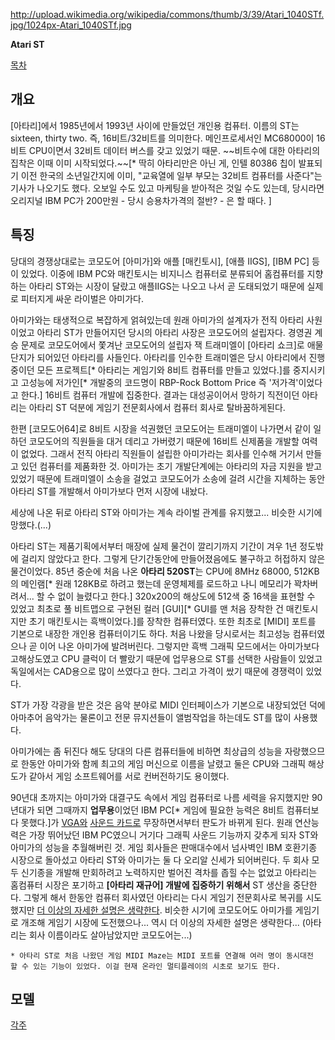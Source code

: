 http://upload.wikimedia.org/wikipedia/commons/thumb/3/39/Atari_1040STf.jpg/1024px-Atari_1040STf.jpg






'''Atari ST'''


[[목차]]

== 개요 ==
[아타리]에서 1985년에서 1993년 사이에 만들었던 개인용 컴퓨터.
이름의 ST는 sixteen, thirty two. 즉, 16비트/32비트를 의미한다. 메인프로세서인 MC68000이 16비트 CPU이면서 32비트 데이터 버스를 갖고 있었기 때문. ~~비트수에 대한 아타리의 집착은 이때 이미 시작되었다.~~[* 딱히 아타리만은 아닌 게, 인텔 80386 칩이 발표되기 이전 한국의 소년일간지에 이미, "교육열에 일부 부모는 32비트 컴퓨터를 사준다"는 기사가 나오기도 했다. 오보일 수도 있고 마케팅을 받아적은 것일 수도 있는데, 당시라면 오리지널 IBM PC가 200만원 - 당시 승용차가격의 절반? - 은 할 때다. ]

== 특징 ==
당대의 경쟁상대로는 코모도어 [아미가]와 애플 [매킨토시], [애플 IIGS], [IBM PC] 등이 있었다. 이중에 IBM PC와 매킨토시는 비지니스 컴퓨터로 분류되어 홈컴퓨터를 지향하는 아타리 ST와는 시장이 달랐고 애플IIGS는 나오고 나서 곧 도태되었기 때문에 실제로 피터지게 싸운 라이벌은 아미가다.

아미가와는 태생적으로 복잡하게 얽혀있는데 원래 아미가의 설계자가 전직 아타리 사원이었고 아타리 ST가 만들어지던 당시의 아타리 사장은 코모도어의 설립자다.
경영권 계승 문제로 코모도어에서 쫓겨난 코모도어의 설립자 잭 트래미엘이 [아타리 쇼크]로 애물단지가 되어있던 아타리를 사들인다. 아타리를 인수한 트래미엘은 당시 아타리에서 진행중이던 모든 프로젝트[* 아타리는 게임기와 8비트 컴퓨터를 만들고 있었다.]를 중지시키고 고성능에 저가인[* 개발중의 코드명이 RBP-Rock Bottom Price 즉 '저가격'이었다고 한다.] 16비트 컴퓨터 개발에 집중한다. 결과는 대성공이어서 망하기 직전이던 아타리는 아타리 ST 덕분에 게임기 전문회사에서 컴퓨터 회사로 탈바꿈하게된다.

한편 [코모도어64]로 8비트 시장을 석권했던 코모도어는 트래미엘이 나가면서 같이 일하던 코모도어의 직원들을 대거 데리고 가버렸기 때문에 16비트 신제품을 개발할 여력이 없었다. 그래서 전직 아타리 직원들이 설립한 아미가라는 회사를 인수해 거기서 만들고 있던 컴퓨터를 제품화한 것. 아미가는 초기 개발단계에는 아타리의 자금 지원을 받고 있었기 때문에 트래미엘이 소송을 걸었고 코모도어가 소송에 걸려 시간을 지체하는 동안 아타리 ST를 개발해서 아미가보다 먼저 시장에 내놨다.

세상에 나온 뒤로 아타리 ST와 아미가는 계속 라이벌 관계를 유지했고... 비슷한 시기에 망했다.(...)

아타리 ST는 제품기획에서부터 매장에 실제 물건이 깔리기까지 기간이 겨우 1년 정도밖에 걸리지 않았다고 한다. 그렇게 단기간동안에 만들어졌음에도 불구하고 허접하지 않은 물건이었다. 85년 중순에 처음 나온 '''아타리 520ST'''는 CPU에 8MHz 68000, 512KB의 메인램[* 원래 128KB로 하려고 했는데 운영체제를 로드하고 나니 메모리가 꽉차버려서... 할 수 없이 늘렸다고 한다.] 320x200의 해상도에 512색 중 16색을 표현할 수 있었고 최초로 풀 비트맵으로 구현된 컬러 [GUI][* GUI를 맨 처음 장착한 건 매킨토시지만 초기 매킨토시는 흑백이었다.]를 장착한 컴퓨터였다. 또한 최초로 [MIDI] 포트를 기본으로 내장한 개인용 컴퓨터이기도 하다. 처음 나왔을 당시로서는 최고성능 컴퓨터였으나 곧 이어 나온 아미가에 발려버린다. 그렇지만 흑백 그래픽 모드에서는 아미가보다 고해상도였고 CPU 클럭이 더 빨랐기 때문에 업무용으로 ST를 선택한 사람들이 있었고 독일에서는 CAD용으로 많이 쓰였다고 한다. 그리고 가격이 쌌기 때문에 경쟁력이 있었다.

ST가 가장 각광을 받은 것은 음악 분야로 MIDI 인터페이스가 기본으로 내장되었던 덕에 아마추어 음악가는 물론이고 전문 뮤지션들이 앨범작업을 하는데도 ST를 많이 사용했다.

아미가에는 좀 뒤진다 해도 당대의 다른 컴퓨터들에 비하면 최상급의 성능을 자랑했으므로 한동안 아미가와 함께 최고의 게임 머신으로 이름을 날렸고 둘은 CPU와 그래픽 해상도가 같아서 게임 소프트웨어를 서로 컨버전하기도 용이했다.

90년대 초까지는 아미가와 대결구도 속에서 게임 컴퓨터로 나름 세력을 유지했지만 90년대가 되면 그때까지 '''업무용'''이었던 IBM PC[* 게임에 필요한 능력은 8비트 컴퓨터보다 못했다.]가 [[VGA]]와 [[사운드 카드]]로 무장하면서부터 판도가 바뀌게 된다. 원래 연산능력은 가장 뛰어났던 IBM PC였으니 거기다 그래픽 사운드 기능까지 갖추게 되자 ST와 아미가의 성능을 추월해버린 것. 게임 회사들은 판매대수에서 넘사벽인 IBM 호환기종 시장으로 돌아섰고 아타리 ST와 아미가는 둘 다 오리알 신세가 되어버린다.
두 회사 모두 신기종을 개발해 만회하려고 노력하지만 벌어진 격차를 좁힐 수는 없었고 아타리는 홈컴퓨터 시장은 포기하고 '''[아타리 재규어] 개발에 집중하기 위해서''' ST 생산을 중단한다. 그렇게 해서 한동안 컴퓨터 회사였던 아타리는 다시 게임기 전문회사로 복귀를 시도했지만 [[더 이상의 자세한 설명은 생략한다]].
비슷한 시기에 코모도어도 아미가를 게임기로 개조해 게임기 시장에 도전했으나... 역시 더 이상의 자세한 설명은 생략한다... (아타리는 회사 이름이라도 살아남았지만 코모도어는...)



 * 아타리 ST로 처음 나왔던 게임 MIDI Maze는 MIDI 포트를 연결해 여러 명이 동시대전할 수 있는 기능이 있었다. 이걸 현재 온라인 멀티플레이의 시초로 보기도 한다.

== 모델 ==

[[각주]]
